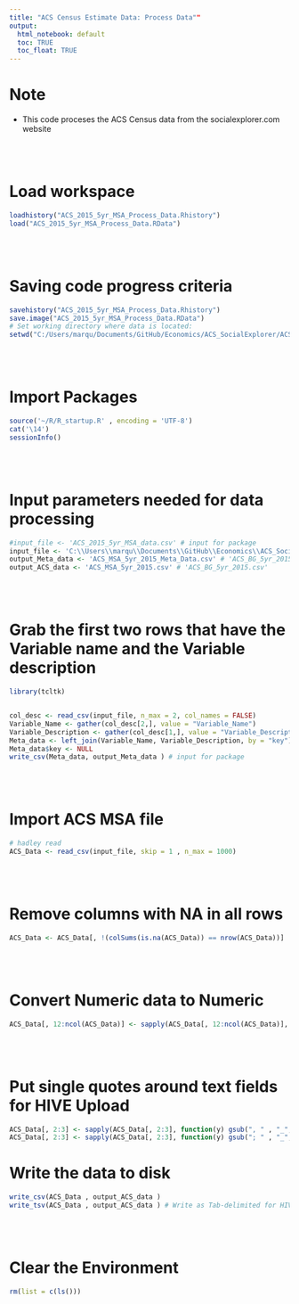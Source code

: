 ```yaml
---
title: "ACS Census Estimate Data: Process Data""
output: 
  html_notebook: default
  toc: TRUE
  toc_float: TRUE
---
```


# Note
  - This code proceses the ACS Census data from the socialexplorer.com website

<br> </br>

# Load workspace
```r
loadhistory("ACS_2015_5yr_MSA_Process_Data.Rhistory")
load("ACS_2015_5yr_MSA_Process_Data.RData")
```
<br> </br>

# Saving code progress criteria

```r

savehistory("ACS_2015_5yr_MSA_Process_Data.Rhistory")
save.image("ACS_2015_5yr_MSA_Process_Data.RData")
# Set working directory where data is located:
setwd("C:/Users/marqu/Documents/GitHub/Economics/ACS_SocialExplorer/ACS_2015_MSA_Estimate")
```
<br> </br>

# Import Packages
```r
source('~/R/R_startup.R' , encoding = 'UTF-8')
cat('\14')
sessionInfo()
```
<br></br>

# Input parameters needed for data processing

```r
#input_file <- 'ACS_2015_5yr_MSA_data.csv' # input for package
input_file <- 'C:\\Users\\marqu\\Documents\\GitHub\\Economics\\ACS_SocialExplorer\\ACS_2015_BlockGroup_Estimate\\ACS_2015_5yr_BlockGroup_data.csv'
output_Meta_data <- 'ACS_MSA_5yr_2015_Meta_Data.csv' # 'ACS_BG_5yr_2015_Meta_Data.csv'
output_ACS_data <- 'ACS_MSA_5yr_2015.csv' # 'ACS_BG_5yr_2015.csv'
```
<br></br>

# Grab the first two rows that have the Variable name and the Variable description
```r
library(tcltk)


col_desc <- read_csv(input_file, n_max = 2, col_names = FALSE)
Variable_Name <- gather(col_desc[2,], value = "Variable_Name")
Variable_Description <- gather(col_desc[1,], value = "Variable_Description")
Meta_data <- left_join(Variable_Name, Variable_Description, by = "key")
Meta_data$key <- NULL
write_csv(Meta_data, output_Meta_data ) # input for package

```
<br></br>

# Import ACS MSA file
```r
# hadley read
ACS_Data <- read_csv(input_file, skip = 1 , n_max = 1000)
```
<br></br>


# Remove columns with NA in all rows
```r

ACS_Data <- ACS_Data[, !(colSums(is.na(ACS_Data)) == nrow(ACS_Data))]
```
<br></br>


# Convert Numeric data to Numeric
```r

ACS_Data[, 12:ncol(ACS_Data)] <- sapply(ACS_Data[, 12:ncol(ACS_Data)], as.numeric) # 12 msa 13/14 bg
```
<br></br>

# Put single quotes around text fields for HIVE Upload
```r

ACS_Data[, 2:3] <- sapply(ACS_Data[, 2:3], function(y) gsub(", " , "_",y) ) # 12 msa 13/14 bg
ACS_Data[, 2:3] <- sapply(ACS_Data[, 2:3], function(y) gsub("; " , "_",y) )
```

# Write the data to disk
```r
write_csv(ACS_Data , output_ACS_data )
write_tsv(ACS_Data , output_ACS_data ) # Write as Tab-delimited for HIVE upload
```
<br></br>

# Clear the Environment
```r
rm(list = c(ls()))
```




